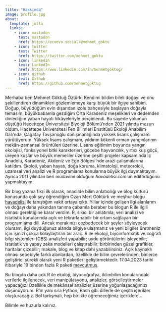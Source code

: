 ```yaml
---
title: "Hakkımda"
image: profile.jpg
about:
  template: jolla
  links:
    - icon: mastodon
      text: mastodon
      href: https://ecoevo.social/@mehmet_goktu
    - icon: twitter
      text: Twitter
      href: https://twitter.com/mehmet_goktu
    - icon: linkedin
      text: LinkedIn
      href: https://www.linkedin.com/in/mehmetgoktug/
    - icon: github
      text: Github
      href: https://github.com/mehmetgoktug
---
```


Merhaba ben Mehmet Göktuğ Öztürk. Kendimi bildim bileli doğayı ve onu şekillendiren dinamikleri gözlemlemeye karşı büyük bir ilgiye sahibim. Doğup, büyüdüğüm evin dışarıdan izole bahçesiyle başlayan doğayla temasım, büyükbabamla gezdiğim Orta Karadeniz meşelikleri ve dedemden dinlediğim yaban hayatı hikâyeleriyle perçinlendi. Bu sayede yolumun düştüğü Hacettepe Üniversitesi Biyoloji Bölümü'nden 2021 yılında mezun oldum. Hacettepe Üniversitesi Fen Bilimleri Enstitüsü Ekoloji Anabilim Dalı'nda, Çağatay Tavşanoğlu danışmanlığında yüksek lisans çalışmamı yürütüyorum. Yüksek lisans çalışmam, yıldırım kökenli orman yangınlarının mekân-zamansal örüntüleri üzerine. Lisans eğitimim boyunca yangın ekolojisi, fonksiyonel bitki karakterleri, göçebe hayvancılık, yırtıcı kuş göçü, üreyen kuşlar ve büyük memeliler üzerine çeşitli projeler kapsamında İç Anadolu, Karadeniz, Akdeniz ve Ege Bölgesi'nde arazi çalışmalarına katıldım. Ekoloji, yaban hayatı, doğa koruma, klimatoloji, meteoroloji, uzamsal veri analizi ve R programlama konularına büyük ilgi duymaktayım. Ayrıca 2011 yılından beri müdavimi olduğum *havadelisi.com*'un editörlüğünü yapmaktayım.

Bir blog yazma fikri ilk olarak, anadilde bilim anlatıcılığı ve blog kültürü konusunda çok şey öğrendiğim Ozan Mert Göktürk ve meşhur blogu [havadelisi](https://havadelisi.com) ile tanıştığım vakit ortaya çıktı. Yıllar içinde gelişen ilgi alanlarım ve doğayı daha yakından tanıma çabamla beraber bu blogun R ile ilgili olması gerektiğine karar verdim. R, sıkıcı bir anlatımla, veri analizi ve istatistik konularında açık ve tekrarlanabilir bir ortam sağlayan bir programlama dili. Ancak merakınızı cezbedecek bir şeyler söyleyecek olursam, ilgi duyduğunuz alanda bilgiye ulaşmanız ve yeni bilgiler üretmeniz için işinizi çokça kolaylaştıran bir araç. R ile ekoloji, biyoinformatik ve coğrafi bilgi sistemleri (CBS) analizleri yapabilir; uydu görüntülerini işleyebilir; istatistik ve yapay zeka modelleri çalıştırabilir; birbirinden güzel grafikler, haritalar çizebilir; makale, blog ve kitap dahi yazabilirsiniz. Açık kaynaklı olması sebebiyle farklı alanlardan, özellikle de bilim çevrelerinden, binlerce geliştirici sürekli olarak yeni R paketleri geliştirmektedir. 17.04.2023 tarihi itibariyle 19 binden fazla R paketi [mevcutmuş](https://cran.r-project.org/).

Bu blogda daha çok R ile ekoloji, biyocoğrafya, iklimbilim konularındaki verilerle ilgilenecek, veri manipülasyonu, analizler, görselleştirmeler yapacağız. Özellikle de mekânsal analizler üzerine yoğunlaşacağımızı düşünüyorum. R'ın yanı sıra Python, Bash gibi dillerle de çeşitli içerikler oluşturacağız. Bol tartışmalı, hep birlikte öğreneceğimiz içeriklere...

Bilimle ve huzurla kalınız.
